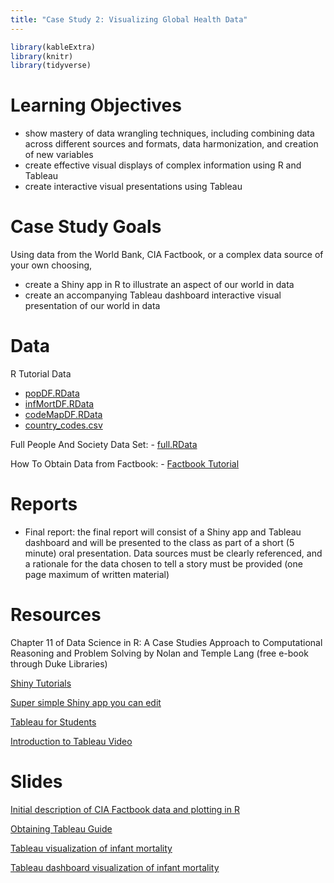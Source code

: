 ```yaml
---
title: "Case Study 2: Visualizing Global Health Data"
---
```


```r
library(kableExtra)
library(knitr)
library(tidyverse)
```


# Learning Objectives

- show mastery of data wrangling techniques, including combining data across different sources and formats, data harmonization, and creation of new variables 
- create effective visual displays of complex information using R and Tableau
- create interactive visual presentations using Tableau

# Case Study Goals
Using data from the World Bank, CIA Factbook, or a complex data source of your own choosing, 

- create a Shiny app in R to illustrate an aspect of our world in data
- create an accompanying Tableau dashboard interactive visual presentation of our world in data

# Data 



R Tutorial Data 

- [popDF.RData](decks/data/popDF.RData)
- [infMortDF.RData](decks/data/infMortDF.RData)
- [codeMapDF.RData](decks/data/codeMapDF.RData)
- [country_codes.csv](decks/data/country_codes.csv)

Full People And Society Data Set:
- [full.RData](decks/data/full.RData)

How To Obtain Data from Factbook:
- [Factbook Tutorial](decks/data/data_file_2014.html)



# Reports

- Final report: the final report will consist of a Shiny app and Tableau dashboard and will be presented to the class as part of a short (5 minute) oral presentation. Data sources must be clearly referenced, and a rationale for the data chosen to tell a story must be provided (one page maximum of written material)

# Resources

Chapter 11 of Data Science in R: A Case Studies Approach to Computational Reasoning and Problem Solving by Nolan and Temple Lang (free e-book through Duke Libraries)

[Shiny Tutorials](https://shiny.rstudio.com/tutorial/)

[Super simple Shiny app you can edit](decks/cs02_shiny.Rmd)

[Tableau for Students](https://www.tableau.com/academic/students)

[Introduction to Tableau Video](http://library.capture.duke.edu/Panopto/Pages/Viewer.aspx?id=05708679-00e5-45c3-bb31-fd3724cd8009)


# Slides


[Initial description of CIA Factbook data and plotting in R](decks/cs02_1_deck.html)

[Obtaining Tableau Guide](decks/cs02_2_deck.html)

[Tableau visualization of infant mortality](decks/cs02_3_deck.html)

[Tableau dashboard visualization of infant mortality](decks/cs02_4_deck.html)


